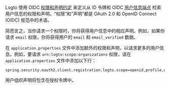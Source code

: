 
Logto 使用 OIDC [权限和声明约定](https://openid.net/specs/openid-connect-core-1_0.html#Claims) 来定义从 ID 令牌和 OIDC <a href="https://openid.net/specs/openid-connect-core-1_0.html#UserInfo">用户信息端点</a> 检索用户信息的权限和声明。“权限”和“声明”都是 OAuth 2.0 和 OpenID Connect (OIDC) 规范中的术语。

简而言之，当你请求一个权限时，你将获得用户信息中的相应声明。例如，如果你请求 `email` 权限，你将获得用户的 `email` 和 `email_verified` 数据。

<ScopeClaimList />

在 `application.properties` 文件中添加额外的权限和声明，以请求更多的用户信息。例如，要请求 `urn:logto:scope:organizations` 权限，请在 `application.properties` 文件中添加以下行：

```properties title="application.properties"
spring.security.oauth2.client.registration.logto.scope=openid,profile,offline_access,urn:logto:scope:organizations
```

用户组织声明将包含在授权令牌中。
